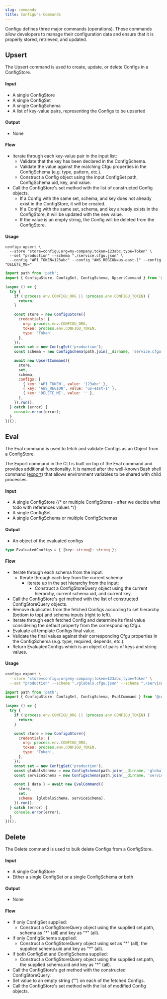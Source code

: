 ```yaml
---
slug: commands
title: Configu's Commands
---
```


Configu defines three major commands (operations). These commands allow developers to manage their configuration data and ensure that it is properly stored, retrieved, and updated.

## Upsert

The Upsert command is used to create, update, or delete Configs in a ConfigStore.

#### Input

- A single ConfigStore
- A single ConfigSet
- A snigle ConfigSchema
- A list of key-value pairs, representing the Configs to be upserted

#### Output

- None

#### Flow

- Iterate through each key-value pair in the input list:
  - Validate that the key has been declared in the ConfigSchema.
  - Validate the value against the matching Cfgu properties in the ConfigSchema (e.g. type, pattern, etc.).
  - Construct a Config object using the input ConfigSet path, ConfigSchema uid, key, and value.
- Call the ConfigStore's set method with the list of constructed Config objects.
  - If a Config with the same set, schema, and key does not already exist in the ConfigStore, it will be created.
  - If a Config with the same set, schema, and key already exists in the ConfigStore, it will be updated with the new value.
  - If the value is an empty string, the Config will be deleted from the ConfigStore.

#### Usage

```shell
configu upsert \
  --store "store=configu;org=my-company;token=123abc;type=Token" \
  --set "production" --schema "./service.cfgu.json" \
  --config "API_TOKEN=123abc" --config "AWS_REGION=us-east-1" --config "DELETE_ME="
```

```js
import path from 'path';
import { ConfiguStore, ConfigSet, ConfigSchema, UpsertCommand } from '@configu/node';

(async () => {
  try {
    if (!process.env.CONFIGU_ORG || !process.env.CONFIGU_TOKEN) {
      return;
    }

    const store = new ConfiguStore({
      credentials: {
        org: process.env.CONFIGU_ORG,
        token: process.env.CONFIGU_TOKEN,
        type: 'Token',
      },
    });
    const set = new ConfigSet('production');
    const schema = new ConfigSchema(path.join(__dirname, 'service.cfgu.json'));

    await new UpsertCommand({
      store,
      set,
      schema,
      configs: [
        { key: 'API_TOKEN', value: '123abc' },
        { key: 'AWS_REGION', value: 'us-east-1' },
        { key: 'DELETE_ME', value: '' },
      ],
    }).run();
  } catch (error) {
    console.error(error);
  }
})();
```

## Eval

The Eval command is used to fetch and validate Configs as an Object from a ConfigStore.

<Admonition>

The Export command in the CLI is built on top of the Eval command and provides additional functionality. It is named after the well-known Bash shell command ([export](https://www.geeksforgeeks.org/export-command-in-linux-with-examples/)) that allows environment variables to be shared with child processes.

</Admonition>

#### Input

- A single ConfigStore {/* or multiple ConfigStores - after we decide what todo with referances values */}
- A single ConfigSet
- A single ConfigSchema or multiple ConfigSchemas

#### Output

- An object of the evaluated configs

```ts
type EvaluatedConfigs = { [key: string]: string };
```

#### Flow

- Iterate through each schema from the input:
  - Iterate through each key from the current schema:
    - Iterate up in the set hierarchy from the input:
      - Construct a ConfigStoreQuery object using the current hierarchy, current schema uid, and current key.
- Call the ConfigStore's get method with the list of constructed ConfigStoreQuery objects.
- Remove duplicates from the fetched Configs according to set hierarchy (bottom to top) and schema inputs (right to left).
- Iterate through each fetched Config and determine its final value considering the default property from the corresponding Cfgu.
- Evaluate all template Configs final value.
- Validate the final values against their corresponding Cfgu properties in the ConfigSchema (e.g. type, required, depends, etc.).
- Return EvaluatedConfigs which is an object of pairs of keys and string values.

#### Usage

```bash
configu export \
  --store "store=configu;org=my-company;token=123abc;type=Token" \
  --set "production" --schema "./globals.cfgu.json" --schema "./service.cfgu.json"
```

```js
import path from 'path';
import { ConfiguStore, ConfigSet, ConfigSchema, EvalCommand } from '@configu/node';

(async () => {
  try {
    if (!process.env.CONFIGU_ORG || !process.env.CONFIGU_TOKEN) {
      return;
    }

    const store = new ConfiguStore({
      credentials: {
        org: process.env.CONFIGU_ORG,
        token: process.env.CONFIGU_TOKEN,
        type: 'Token',
      },
    });
    const set = new ConfigSet('production');
    const globalsSchema = new ConfigSchema(path.join(__dirname, 'globals.cfgu.json'));
    const serviceSchema = new ConfigSchema(path.join(__dirname, 'service.cfgu.json'));

    const { data } = await new EvalCommand({
      store,
      set,
      schema: [globalsSchema, serviceSchema],
    }).run();
  } catch (error) {
    console.error(error);
  }
})();
```

## Delete

The Delete command is used to bulk delete Configs from a ConfigStore.

#### Input

- A single ConfigStore
- Either a single ConfigSet or a single ConfigSchema or both

#### Output

- None

#### Flow

- If only ConfigSet supplied:
  - Construct a ConfigStoreQuery object using the supplied set.path, schema as "\*" (all) and key as "\*" (all).
- If only ConfigSchema supplied:
  - Construct a ConfigStoreQuery object using set as "\*" (all), the supplied schema.uid and key as "\*" (all).
- If both ConfigSet and ConfigSchema supplied:
  - Construct a ConfigStoreQuery object using the supplied set.path, the supplied schema.uid and key as "\*" (all).
- Call the ConfigStore's get method with the constructed ConfigStoreQuery.
- Set value to an empty string ("") on each of the fetched Configs.
- Call the ConfigStore's set method with the list of modified Config objects.

